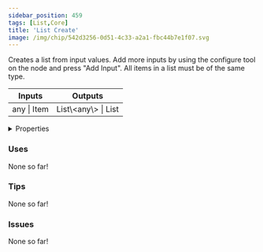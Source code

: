 ```yaml
---
sidebar_position: 459
tags: [List,Core]
title: 'List Create'
image: /img/chip/542d3256-0d51-4c33-a2a1-fbc44b7e1f07.svg
---
```


Creates a list from input values. Add more inputs by using the configure tool on the node and press "Add Input". All items in a list must be of the same type.



<IChip uuid="542d3256-0d51-4c33-a2a1-fbc44b7e1f07"/>

<table><thead><tr><th>Inputs</th><th>Outputs</th></tr></thead><tbody><tr><td>any | Item</td><td>List\&lt;any\&gt; | List</td></tr></tbody></table>

<details>
  <summary>Properties</summary>
  <div>
    <div>
    <table>
      <tbody>
        <tr>
          <td>Is beta required?</td>
          <td>No</td>
        </tr>
        <tr>
          <td>Is chip a trolling risk?</td>
          <td>No</td>
        </tr>
        <tr>
          <td>Is chip a role assignment risk?</td>
          <td>No</td>
        </tr>
        <tr>
          <td>Chip UUID</td>
          <td>542d3256-0d51-4c33-a2a1-fbc44b7e1f07</td>
        </tr>
        <tr>
          <td>Room availability</td>
          <td>Available everywhere</td>
        </tr>
      </tbody>
    </table>
    </div>
  </div>
</details>

### Uses

None so far!

### Tips

None so far!

### Issues

None so far!